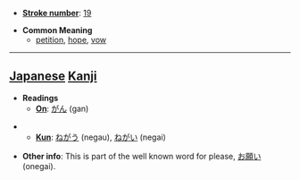 * '''[[Wiktionary:Chinese total strokes index|Stroke number]]''': [[Wiktionary:Chinese total strokes index 19|19]]

* '''Common Meaning'''
** [[petition]], [[hope]], [[vow]]

----

== [[Japanese]] [[Kanji]] ==

* '''Readings'''
** '''[[On]]''': [[がん]] (gan)

** '''[[Kun]]''': [[ねがう]] (negau), [[ねがい]] (negai)

* '''Other info''': This is part of the well known word for please, [[お願い]] (onegai).